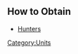 {{Unit
| name = Hunter
| image = N/A
| type = Warrior, Ranged
| hp = 99
| dps = 3
| trait = +10% to attack speed of [Flying] troops for each Hunter on the battlefield, up to 100%.
}}

== How to Obtain ==
* [[Hunters]]
[[Category:Units]]
